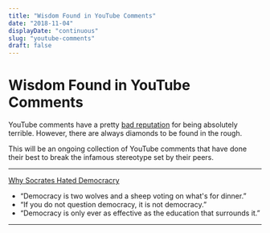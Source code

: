 ```yaml
---
title: "Wisdom Found in YouTube Comments"
date: "2018-11-04"
displayDate: "continuous"
slug: "youtube-comments"
draft: false
---
```


# Wisdom Found in YouTube Comments


YouTube comments have a pretty [bad reputation](https://www.newstatesman.com/science-tech/internet/2016/10/why-are-youtube-comments-worst-internet) for being absolutely terrible. However, there are always diamonds to be found in the rough.

This will be an ongoing collection of YouTube comments that have done their best to break the infamous stereotype set by their peers.

<hr />

[Why Socrates Hated Democracry](https://www.youtube.com/watch?v=fLJBzhcSWTk)

- &ldquo;Democracy is two wolves and a sheep voting on what's for dinner.&rdquo;
- &ldquo;If you do not question democracy, it is not democracy.&rdquo;
- &ldquo;Democracy is only ever as effective as the education that surrounds it.&rdquo;

<hr />

